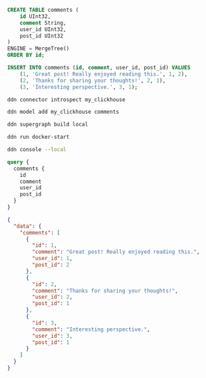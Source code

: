 ```sql title="Create a new table or view in your ClickHouse database:"
CREATE TABLE comments (
    id UInt32,
    comment String,
    user_id UInt32,
    post_id UInt32
)
ENGINE = MergeTree()
ORDER BY id;

INSERT INTO comments (id, comment, user_id, post_id) VALUES
    (1, 'Great post! Really enjoyed reading this.', 1, 2),
    (2, 'Thanks for sharing your thoughts!', 2, 1),
    (3, 'Interesting perspective.', 3, 1);
```

```bash title="Use the DDN CLI to introspect your ClickHouse instance:"
ddn connector introspect my_clickhouse
```

```bash title="Then, add your model:"
ddn model add my_clickhouse comments
```

```bash title="Create a new build:"
ddn supergraph build local
```

```bash title="Start your services:"
ddn run docker-start
```

```bash title="Open your development console:"
ddn console --local
```

```graphql title="You can now query your table:"
query {
  comments {
    id
    comment
    user_id
    post_id
  }
}
```

```json title="With a response like this:"
{
  "data": {
    "comments": [
      {
        "id": 1,
        "comment": "Great post! Really enjoyed reading this.",
        "user_id": 1,
        "post_id": 2
      },
      {
        "id": 2,
        "comment": "Thanks for sharing your thoughts!",
        "user_id": 2,
        "post_id": 1
      },
      {
        "id": 3,
        "comment": "Interesting perspective.",
        "user_id": 3,
        "post_id": 1
      }
    ]
  }
}
```
